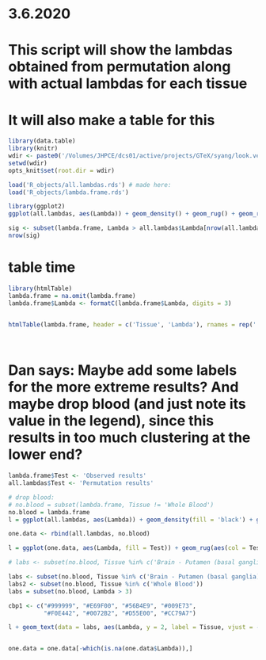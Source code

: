 # 3.6.2020

# This script will show the lambdas obtained from permutation along with actual lambdas for each tissue

# It will also make a table for this
```r
library(data.table)
library(knitr)
wdir <- paste0('/Volumes/JHPCE/dcs01/active/projects/GTeX/syang/look.version8/')
setwd(wdir)
opts_knit$set(root.dir = wdir)
```

```r
load('R_objects/all.lambdas.rds') # made here: 
load('R_objects/lambda.frame.rds') 

library(ggplot2)
ggplot(all.lambdas, aes(Lambda)) + geom_density() + geom_rug() + geom_rug(data = lambda.frame, aes(Lambda), col = 'blue') + geom_density(data = lambda.frame, aes(Lambda), col = 'blue') + geom_vline(xintercept = all.lambdas$Lambda[nrow(all.lambdas)*0.05], col = 'red')

sig <- subset(lambda.frame, Lambda > all.lambdas$Lambda[nrow(all.lambdas)*0.05])
nrow(sig)
```
# table time
```r
library(htmlTable)
lambda.frame = na.omit(lambda.frame)
lambda.frame$Lambda <- formatC(lambda.frame$Lambda, digits = 3) 


htmlTable(lambda.frame, header = c('Tissue', 'Lambda'), rnames = rep('', nrow(lambda.frame)))

         
```

# Dan says: Maybe add some labels for the more extreme results? And maybe drop blood (and just note its value in the legend), since this results in too much clustering at the lower end? 

```r
lambda.frame$Test <- 'Observed results'
all.lambdas$Test <- 'Permutation results'

# drop blood: 
# no.blood = subset(lambda.frame, Tissue != 'Whole Blood')
no.blood = lambda.frame
l = ggplot(all.lambdas, aes(Lambda)) + geom_density(fill = 'black') + geom_rug() + geom_rug(data = lambda.frame, aes(Lambda), col = 'blue') + geom_density(data = no.blood, aes(Lambda), col = 'blue', fill = 'blue') + geom_vline(xintercept = all.lambdas$Lambda[nrow(all.lambdas)*0.05], col = 'red')

one.data <- rbind(all.lambdas, no.blood)

l = ggplot(one.data, aes(Lambda, fill = Test)) + geom_rug(aes(col = Test)) + geom_density(aes(fill = Test)) + geom_vline(xintercept = all.lambdas$Lambda[nrow(all.lambdas)*0.05], col = 'red')

# labs <- subset(no.blood, Tissue %in% c('Brain - Putamen (basal ganglia)', 'Cells - EBV-transformed lymphocytes', 'Cells - Cultured fibroblasts'))

labs <- subset(no.blood, Tissue %in% c('Brain - Putamen (basal ganglia)'))
labs2 <- subset(no.blood, Tissue %in% c('Whole Blood'))
labs = subset(no.blood, Lambda > 3)

cbp1 <- c("#999999", "#E69F00", "#56B4E9", "#009E73",
          "#F0E442", "#0072B2", "#D55E00", "#CC79A7")

l + geom_text(data = labs, aes(Lambda, y = 2, label = Tissue, vjust = -0.5), angle = 90, col = 'black') + geom_vline(xintercept = labs$Lambda, lty = 2, colour = "gray50") + labs(fill = 'Result type', col = NULL) + theme_classic() + scale_color_manual(values = cbp1, guide = 'none') + scale_fill_manual(values = cbp1)


one.data = one.data[-which(is.na(one.data$Lambda)),]

```
